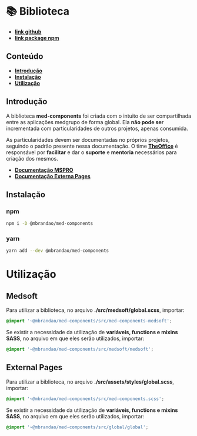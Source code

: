 
<Meta title="General/Biblioteca" />

# 📚 Biblioteca

- **[link github](https://github.com/marcelo-brandao/med-components)**
- **[link package npm](https://www.npmjs.com/package/@mbrandao/med-components)**

## Conteúdo

- **[Introdução](http://desenv.ordomederi.com/med-components/?path=/story/general-biblioteca--page#introdução)**
- **[Instalação](http://desenv.ordomederi.com/med-components/?path=/story/general-biblioteca--page#instalação)**
- **[Utilização](http://desenv.ordomederi.com/med-components/?path=/story/general-biblioteca--page#utilização)**

## Introdução

A biblioteca **med-components** foi criada com o intuito de ser compartilhada entre as aplicações medgrupo de forma global.
Ela **não pode ser** incrementada com particularidades de outros projetos, apenas consumida.

As particularidades devem ser documentadas no próprios projetos, seguindo o padrão presente nessa documentação. O time **[TheOffice](https://medgrupo.slack.com/archives/C013J7002G5)**
é responsável por **facilitar** e dar o **suporte** e **mentoria** necessários para criação dos mesmos.

- **[Documentação MSPRO]()**
- **[Documentação Externa Pages]()**

## Instalação

### npm

``` bash
npm i -D @mbrandao/med-components
```

### yarn

``` bash
yarn add --dev @mbrandao/med-components
```

# Utilização

## Medsoft

Para utilizar a biblioteca, no arquivo **./src/medsoft/global.scss**, importar:

``` scss
@import '~@mbrandao/med-components/src/med-components-medsoft';
```
Se existir a necessidade da utilização de **variáveis, functions e mixins SASS**, no arquivo em que eles serão
utilizados, importar:

``` scss
@import '~@mbrandao/med-components/src/medsoft/medsoft';
```

## External Pages

Para utilizar a biblioteca, no arquivo **./src/assets/styles/global.scss**, importar:

``` scss
@import '~@mbrandao/med-components/src/med-components.scss';
```

Se existir a necessidade da utilização de **variáveis, functions e mixins SASS**, no arquivo em que eles serão
utilizados, importar:

``` scss
@import '~@mbrandao/med-components/src/global/global';
```
